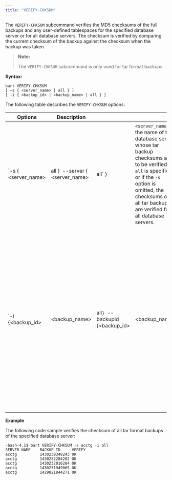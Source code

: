 ```yaml
---
title: "VERIFY-CHKSUM"
---
```


The `VERIFY-CHKSUM` subcommand verifies the MD5 checksums of the full backups and any user-defined tablespaces for the specified database server or for all database servers. The checksum is verified by comparing the current checksum of the backup against the checksum when the backup was taken.

> **Note:**
>
> The `VERIFY-CHKSUM` subcommand is only used for tar format backups.

**Syntax:**

```text
bart VERIFY-CHKSUM
[ –s { <server_name> | all } ]
[ -i { <backup_id> | <backup_name> | all } ]
```

The following table describes the `VERIFY-CHKSUM` options:

| Options                 | Description                         |                                   |                                                                                                                                                                                                                                   |         |                                                                                                                                                                                                                                                                                                                                                                 |
| ----------------------- | ----------------------------------- | --------------------------------- | --------------------------------------------------------------------------------------------------------------------------------------------------------------------------------------------------------------------------------- | ------- | --------------------------------------------------------------------------------------------------------------------------------------------------------------------------------------------------------------------------------------------------------------------------------------------------------------------------------------------------------------- |
| \`-s { &lt;server_name> | all }` `--server { &lt;server_name> | all\` }                           | `<server_name>` is the name of the database server whose tar backup checksums are to be verified. If `all` is specified or if the `-s` option is omitted, the checksums of all tar backups are verified for all database servers. |         |                                                                                                                                                                                                                                                                                                                                                                 |
| \`-i {&lt;backup_id>    | &lt;backup_name>                    | all`} `--backupid {&lt;backup_id> | &lt;backup_name>                                                                                                                                                                                                                  | all\` } | `<backup_id>` is the backup identifier of a tar format full backup whose checksum is to be verified along with any user-defined tablespaces. `<backup_name>` is the user-defined alphanumeric name for the full backup. If `all` is specified or if the `-i` option is omitted, the checksums of all tar backups for the relevant database server are verified. |

**Example**

The following code sample verifies the checksum of all tar format backups of the specified database server:

```text
-bash-4.1$ bart VERIFY-CHKSUM -s acctg -i all
SERVER NAME    BACKUP ID     VERIFY
acctg          1430239348243 OK
acctg          1430232284202 OK
acctg          1430232016284 OK
acctg          1430231949065 OK
acctg          1429821844271 OK
```

